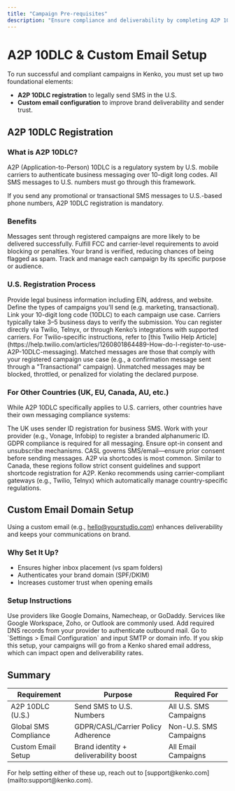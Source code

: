 ```yaml
---
title: "Campaign Pre-requisites"
description: "Ensure compliance and deliverability by completing A2P 10DLC registration and configuring a custom email domain in Kenko."
---
```


# A2P 10DLC & Custom Email Setup

To run successful and compliant campaigns in Kenko, you must set up two foundational elements:

- **A2P 10DLC registration** to legally send SMS in the U.S.
- **Custom email configuration** to improve brand deliverability and sender trust.

## A2P 10DLC Registration

### What is A2P 10DLC?

A2P (Application-to-Person) 10DLC is a regulatory system by U.S. mobile carriers to authenticate business messaging over 10-digit long codes. All SMS messages to U.S. numbers must go through this framework.

<Info>
  If you send any promotional or transactional SMS messages to U.S.-based phone numbers, A2P 10DLC registration is mandatory.
</Info>

### Benefits

<CardGroup cols="2">
  <Card title="Higher Deliverability" icon="arrow-up-right">
    Messages sent through registered campaigns are more likely to be delivered successfully.
  </Card>
  <Card title="Regulatory Compliance" icon="shield-check">
    Fulfill FCC and carrier-level requirements to avoid blocking or penalties.
  </Card>
  <Card title="Improved Reputation" icon="user-check">
    Your brand is verified, reducing chances of being flagged as spam.
  </Card>
  <Card title="Detailed Use Case Tracking" icon="chart-bar">
    Track and manage each campaign by its specific purpose or audience.
  </Card>
</CardGroup>

### U.S. Registration Process

<Steps>
  <Step title="1. Register Your Brand">
    Provide legal business information including EIN, address, and website.
  </Step>
  <Step title="2. Submit Use Cases">
    Define the types of campaigns you’ll send (e.g. marketing, transactional).
  </Step>
  <Step title="3. Connect Phone Numbers">
    Link your 10-digit long code (10DLC) to each campaign use case.
  </Step>
  <Step title="4. Wait for Approval">
    Carriers typically take 3–5 business days to verify the submission.
  </Step>
</Steps>

<Info>
  You can register directly via Twilio, Telnyx, or through Kenko’s integrations with supported carriers. For Twilio-specific instructions, refer to [this Twilio Help Article](https://help.twilio.com/articles/1260801864489-How-do-I-register-to-use-A2P-10DLC-messaging).
</Info>

<Accordion title="When is a message considered 'matched' or 'unmatched'?" icon="question">
  Matched messages are those that comply with your registered campaign use case (e.g., a confirmation message sent through a "Transactional" campaign). Unmatched messages may be blocked, throttled, or penalized for violating the declared purpose.
</Accordion>

### For Other Countries (UK, EU, Canada, AU, etc.)

While A2P 10DLC specifically applies to U.S. carriers, other countries have their own messaging compliance systems:

<AccordionGroup>
  <Accordion title="United Kingdom" icon="flag">
    The UK uses sender ID registration for business SMS. Work with your provider (e.g., Vonage, Infobip) to register a branded alphanumeric ID.
  </Accordion>
  <Accordion title="European Union" icon="globe">
    GDPR compliance is required for all messaging. Ensure opt-in consent and unsubscribe mechanisms.
  </Accordion>
  <Accordion title="Canada" icon="leaf-maple">
    CASL governs SMS/email—ensure prior consent before sending messages. A2P via shortcodes is most common.
  </Accordion>
  <Accordion title="Australia & New Zealand" icon="star">
    Similar to Canada, these regions follow strict consent guidelines and support shortcode registration for A2P.
  </Accordion>
</AccordionGroup>

<Callout type="info">
Kenko recommends using carrier-compliant gateways (e.g., Twilio, Telnyx) which automatically manage country-specific regulations.
</Callout>

## Custom Email Domain Setup

Using a custom email (e.g., [hello@yourstudio.com](mailto:hello@yourstudio.com)) enhances deliverability and keeps your communications on brand.

### Why Set It Up?

- Ensures higher inbox placement (vs spam folders)
- Authenticates your brand domain (SPF/DKIM)
- Increases customer trust when opening emails

### Setup Instructions

<Steps>
  <Step title="1. Buy a Domain">
    Use providers like Google Domains, Namecheap, or GoDaddy.
  </Step>
  <Step title="2. Connect to an Email Provider">
    Services like Google Workspace, Zoho, or Outlook are commonly used.
  </Step>
  <Step title="3. Configure SPF/DKIM">
    Add required DNS records from your provider to authenticate outbound mail.
  </Step>
  <Step title="4. Verify in Kenko">
    Go to `Settings > Email Configuration` and input SMTP or domain info.
  </Step>
</Steps>

<Info>
  If you skip this setup, your campaigns will go from a Kenko shared email address, which can impact open and deliverability rates.
</Info>

## Summary

| Requirement           | Purpose                                | Required For           |
| --------------------- | -------------------------------------- | ---------------------- |
| A2P 10DLC (U.S.)      | Send SMS to U.S. Numbers               | All U.S. SMS Campaigns |
| Global SMS Compliance | GDPR/CASL/Carrier Policy Adherence     | Non-U.S. SMS Campaigns |
| Custom Email Setup    | Brand identity \+ deliverability boost | All Email Campaigns    |

<Note>
  For help setting either of these up, reach out to [support@kenko.com](mailto:support@kenko.com).
</Note>